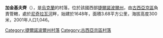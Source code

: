{{coord|49|2|20|N|25|55|36|E|scale:30000|display=title}}

'''加金基夫齊'''（{{lang-uk|Гадинківці}}），是[[烏克蘭|烏克蘭]]的村落，位於該國西部[[捷爾諾波爾州|捷爾諾波爾州]]，由[[古西亞京區|古西亞京區]]負責管轄，處於[[尼奇拉瓦河|尼奇拉瓦河]]畔，始建於1648年，面積3.68平方公里，海拔高度300米，2001年人口1,046。

{{DEFAULTSORT:Гадинківці}}
[[Category:捷爾諾波爾州村落|Category:捷爾諾波爾州村落]]
[[Category:古西亞京區村落|Category:古西亞京區村落]]


{{Ternopil-geo-stub}}